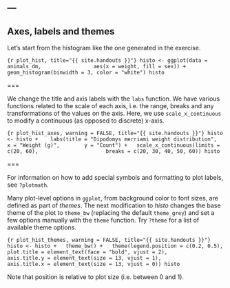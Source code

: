 ---
---

## Axes, labels and themes

Let's start from the histogram like the one generated in the exercise.

```{r plot_hist, title="{{ site.handouts }}"}
histo <- ggplot(data = animals_dm,
                aes(x = weight, fill = sex)) +
    geom_histogram(binwidth = 3, color = "white")
histo
```

===

We change the title and axis labels with the `labs` function. We have various functions related to the scale of each axis, i.e. the range, breaks and any transformations of the values on the axis. Here, we use `scale_x_continuous` to modify a continuous (as opposed to discrete) x-axis.

```{r plot_hist_axes, warning = FALSE, title="{{ site.handouts }}"}
histo <- histo + 
  labs(title = "Dipodomys merriami weight distribution",
       x = "Weight (g)",
       y = "Count") +
  scale_x_continuous(limits = c(20, 60),
                     breaks = c(20, 30, 40, 50, 60))
histo
```

===

For information on how to add special symbols and formatting to plot labels, see `?plotmath`.

Many plot-level options in `ggplot`, from background color to font sizes, are defined as part of *themes*. The next modification to *histo* changes the base theme of the plot to `theme_bw` (replacing the default `theme_grey`) and set a few options manually with the `theme` function. Try `?theme` for a list of available theme options.

```{r plot_hist_themes, warning = FALSE, title="{{ site.handouts }}"}
histo <- histo +
  theme_bw() +
  theme(legend.position = c(0.2, 0.5),
        plot.title = element_text(face = "bold", vjust = 2),
        axis.title.y = element_text(size = 13, vjust = 1), 
        axis.title.x = element_text(size = 13, vjust = 0))
histo
```

Note that position is relative to plot size (i.e. between 0 and 1).
